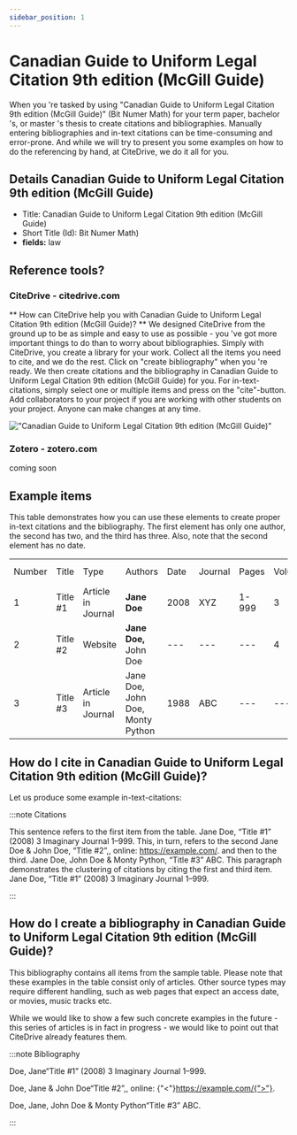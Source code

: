 ```yaml
---
sidebar_position: 1
---
```


# Canadian Guide to Uniform Legal Citation 9th edition (McGill Guide)

When you 're tasked by using "Canadian Guide to Uniform Legal Citation 9th edition (McGill Guide)" (Bit Numer Math) for your term paper, bachelor 's, or master 's thesis to create citations and bibliographies.
Manually entering bibliographies and in-text citations can be time-consuming and error-prone. And while we will try to present you some examples on how to do the referencing by hand, at CiteDrive, we do it all for you.

## Details  Canadian Guide to Uniform Legal Citation 9th edition (McGill Guide)
* Title: Canadian Guide to Uniform Legal Citation 9th edition (McGill Guide)
* Short Title (Id): Bit Numer Math)
* **fields:** law

## Reference tools?
### CiteDrive - citedrive.com
** How can CiteDrive help you with Canadian Guide to Uniform Legal Citation 9th edition (McGill Guide)? **
We designed CiteDrive from the ground up to be as simple and easy to use as possible - you 've got more important things to do than to worry about bibliographies. Simply with CiteDrive, you create a library for your work. Collect all the items you need to cite, and we do the rest. Click on "create bibliography" when you 're ready. We then create citations and the bibliography in Canadian Guide to Uniform Legal Citation 9th edition (McGill Guide) for you. For in-text-citations, simply select one or multiple items and press on the "cite"-button. Add collaborators to your project if you are working with other students on your project. Anyone can make changes at any time.


!["Canadian Guide to Uniform Legal Citation 9th edition (McGill Guide)"](images/canadian-guide-to-uniform-legal-citation-9th-edition-mcgill-guide.svg "Choose Canadian Guide to Uniform Legal Citation 9th edition (McGill Guide) in the CiteDrive App")

### Zotero - zotero.com

coming soon

## Example items

This table demonstrates how you can use these elements to create proper in-text citations and the bibliography. The first element has only one author, the second has two, and the third has three. Also, note that the second element has no date.


<table>
  <tr>
   <td>Number
   </td>
   <td>Title
   </td>
   <td>Type
   </td>
   <td>Authors
   </td>
   <td>Date
   </td>
   <td>Journal
   </td>
   <td>Pages
   </td>
   <td>Volume
   </td>
   <td>Issue
   </td>
   <td>Access Date
   </td>
  </tr>
  <tr>
   <td>1
   </td>
   <td>Title #1
   </td>
   <td>Article in Journal
   </td>
   <td><strong>Jane Doe</strong>
   </td>
   <td>2008
   </td>
   <td>XYZ
   </td>
   <td>1-999
   </td>
   <td>3
   </td>
   <td>2
   </td>
   <td>--
   </td>
  </tr>
  <tr>
   <td>
2
   </td>
   <td>Title #2
   </td>
   <td>Website
   </td>
   <td><strong>Jane Doe, </strong>John Doe
   </td>
   <td>---
   </td>
   <td>---
   </td>
   <td>---
   </td>
   <td>4
   </td>
   <td>---
   </td>
   <td>2020-05-01
   </td>
  </tr>
  <tr>
   <td>3
   </td>
   <td>Title #3
   </td>
   <td>Article in Journal
   </td>
   <td>Jane Doe, John Doe, Monty Python
   </td>
   <td>1988
   </td>
   <td>ABC
   </td>
   <td>---
   </td>
   <td>---
   </td>
   <td>16
   </td>
   <td>---
   </td>
  </tr>
</table>



## How do I cite in  Canadian Guide to Uniform Legal Citation 9th edition (McGill Guide)?

Let us produce some example in-text-citations:

:::note Citations


This sentence refers to the first item from the table. Jane Doe, “Title #1” (2008) 3 Imaginary Journal 1–999. This, in turn, refers to the second Jane Doe &amp; John  Doe, “Title #2”,, online: <https://example.com/>.
and then to the third.  Jane Doe, John Doe &amp; Monty Python, “Title #3” ABC.
This paragraph demonstrates the clustering of citations by citing the first and third item. Jane Doe, “Title #1” (2008) 3 Imaginary Journal 1–999.

:::

## How do I create a bibliography in Canadian Guide to Uniform Legal Citation 9th edition (McGill Guide)?

This bibliography contains all items from the sample table. Please note that these examples in the table consist only of articles. Other source types may require different handling, such as web pages that expect an access date, or movies, music tracks etc.

While we would like to show a few such concrete examples in the future - this series of articles is in fact in progress - we would like to point out that CiteDrive already features them.

:::note Bibliography

Doe, Jane“Title #1” (2008) 3 Imaginary Journal 1–999.

Doe, Jane &amp; John  Doe“Title #2”,, online: {"<"}https://example.com/{">"}.

Doe, Jane, John Doe &amp; Monty Python“Title #3” ABC.



:::


        